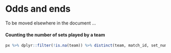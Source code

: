 # Odds and ends

To be moved elsewhere in the document ...

#### Counting the number of sets played by a team {-}

```r
px %>% dplyr::filter(!is.na(team)) %>% distinct(team, match_id, set_number) %>% count(team)
```
